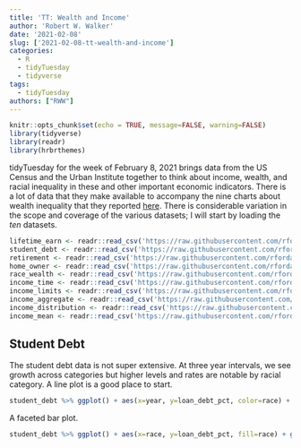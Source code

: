 ```yaml
---
title: 'TT: Wealth and Income'
author: 'Robert W. Walker'
date: '2021-02-08'
slug: ['2021-02-08-tt-wealth-and-income']
categories:
  - R
  - tidyTuesday
  - tidyverse
tags:
  - tidyTuesday
authors: ["RWW"]
---
```


```r
knitr::opts_chunk$set(echo = TRUE, message=FALSE, warning=FALSE)
library(tidyverse)
library(readr)
library(hrbrthemes)
```

tidyTuesday for the week of February 8, 2021 brings data from the US Census and the Urban Institute together to think about income, wealth, and racial inequality in these and other important economic indicators.  There is a lot of data that they make available to accompany the nine charts about wealth inequality that they reported [here](https://apps.urban.org/features/wealth-inequality-charts/).  There is considerable variation in the scope and coverage of the various datasets;  I will start by loading the *ten* datasets.

```r
lifetime_earn <- readr::read_csv('https://raw.githubusercontent.com/rfordatascience/tidytuesday/master/data/2021/2021-02-09/lifetime_earn.csv')
student_debt <- readr::read_csv('https://raw.githubusercontent.com/rfordatascience/tidytuesday/master/data/2021/2021-02-09/student_debt.csv')
retirement <- readr::read_csv('https://raw.githubusercontent.com/rfordatascience/tidytuesday/master/data/2021/2021-02-09/retirement.csv')
home_owner <- readr::read_csv('https://raw.githubusercontent.com/rfordatascience/tidytuesday/master/data/2021/2021-02-09/home_owner.csv')
race_wealth <- readr::read_csv('https://raw.githubusercontent.com/rfordatascience/tidytuesday/master/data/2021/2021-02-09/race_wealth.csv')
income_time <- readr::read_csv('https://raw.githubusercontent.com/rfordatascience/tidytuesday/master/data/2021/2021-02-09/income_time.csv')
income_limits <- readr::read_csv('https://raw.githubusercontent.com/rfordatascience/tidytuesday/master/data/2021/2021-02-09/income_limits.csv')
income_aggregate <- readr::read_csv('https://raw.githubusercontent.com/rfordatascience/tidytuesday/master/data/2021/2021-02-09/income_aggregate.csv')
income_distribution <- readr::read_csv('https://raw.githubusercontent.com/rfordatascience/tidytuesday/master/data/2021/2021-02-09/income_distribution.csv')
income_mean <- readr::read_csv('https://raw.githubusercontent.com/rfordatascience/tidytuesday/master/data/2021/2021-02-09/income_mean.csv')
```

## Student Debt

The student debt data is not super extensive.  At three year intervals, we see growth across categories but higher levels and rates are notable by racial category.  A line plot is a good place to start.

```r
student_debt %>% ggplot() + aes(x=year, y=loan_debt_pct, color=race) + geom_line() + geom_point(size=3) + scale_color_viridis_d() + labs(y="Share of Families with Student Loan Debt") + theme_ipsum_rc()
```

A faceted bar plot.

```r
student_debt %>% ggplot() + aes(x=race, y=loan_debt_pct, fill=race) + geom_col() + scale_color_viridis_d() + labs(y="Share of Families with Student Loan Debt") + guides(fill=FALSE) + theme_ipsum_rc() + coord_flip() + facet_wrap(vars(year))
```

